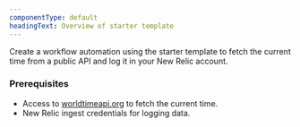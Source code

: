 ```yaml
---
componentType: default
headingText: Overview of starter template
---
```


Create a workflow automation using the starter template to fetch the current time from a public API and log it in your New Relic account. 

### Prerequisites

* Access to [worldtimeapi.org](https://worldtimeapi.org/) to fetch the current time.
* New Relic ingest credentials for logging data.

